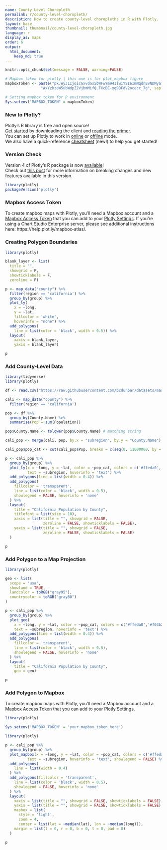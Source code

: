 ```yaml
---
name: County Level Choropleth
permalink: r/county-level-choropleth/
description: How to create county-level choropleths in R with Plotly.
layout: base
thumbnail: thumbnail/county-level-choropleth.jpg
language: r
display_as: maps
order: 6
output:
  html_document:
    keep_md: true
---
```


```r
knitr::opts_chunk$set(message = FALSE, warning=FALSE)
```

```r
# Mapbox token for plotly | this one is for plot_mapbox figure
mapboxToken <- paste("pk.eyJ1IjoicGxvdGx5bWFwYm94IiwiYSI6ImNqdnBvNDMyaT",
                "AxYzkzeW5ubWdpZ2VjbmMifQ.TXcBE-xg9BFdV2ocecc_7g", sep = "")

# Setting mapbox token for R environment 
Sys.setenv("MAPBOX_TOKEN" = mapboxToken)
```

### New to Plotly?

Plotly's R library is free and open source!<br>
[Get started](https://plot.ly/r/getting-started/) by downloading the client and [reading the primer](https://plot.ly/r/getting-started/).<br>
You can set up Plotly to work in [online](https://plot.ly/r/getting-started/#hosting-graphs-in-your-online-plotly-account) or [offline](https://plot.ly/r/offline/) mode.<br>
We also have a quick-reference [cheatsheet](https://images.plot.ly/plotly-documentation/images/r_cheat_sheet.pdf) (new!) to help you get started!

### Version Check

Version 4 of Plotly's R package is now [available](https://plot.ly/r/getting-started/#installation)!<br>
Check out [this post](http://moderndata.plot.ly/upgrading-to-plotly-4-0-and-above/) for more information on breaking changes and new features available in this version.
```r
library(plotly)
packageVersion('plotly')
```

### Mapbox Access Token

To create mapbox maps with Plotly, you'll need a Mapbox account and a [Mapbox Access Token](https://www.mapbox.com/studio/) that you can add to your [Plotly Settings](https://plot.ly/settings/mapbox). If you're using a Chart Studio Enterprise server, please see additional instructions here: https://help.plot.ly/mapbox-atlas/.

### Creating Polygon Boundaries

```r
library(plotly)

blank_layer <- list(
  title = "",
  showgrid = F,
  showticklabels = F,
  zeroline = F)

p <- map_data("county") %>%
  filter(region == 'california') %>%
  group_by(group) %>%
  plot_ly(
    x = ~long,
    y = ~lat,
    fillcolor = 'white',
    hoverinfo = "none") %>%
  add_polygons(
    line = list(color = 'black', width = 0.5)) %>%
  layout(
    xaxis = blank_layer,
    yaxis = blank_layer)

p
```

### Add County-Level Data

```r
library(tidyverse)
library(plotly)

df <- read.csv("https://raw.githubusercontent.com/bcdunbar/datasets/master/californiaPopulation.csv")

cali <- map_data("county") %>%
  filter(region == 'california')

pop <- df %>%
  group_by(County.Name) %>%
  summarise(Pop = sum(Population))

pop$County.Name <- tolower(pop$County.Name) # matching string

cali_pop <- merge(cali, pop, by.x = "subregion", by.y = "County.Name")

cali_pop$pop_cat <- cut(cali_pop$Pop, breaks = c(seq(0, 11000000, by = 500000)), labels=1:22)

p <- cali_pop %>%
  group_by(group) %>%
  plot_ly(x = ~long, y = ~lat, color = ~pop_cat, colors = c('#ffeda0','#f03b20'),
          text = ~subregion, hoverinfo = 'text') %>%
  add_polygons(line = list(width = 0.4)) %>%
  add_polygons(
    fillcolor = 'transparent',
    line = list(color = 'black', width = 0.5),
    showlegend = FALSE, hoverinfo = 'none'
  ) %>%
  layout(
    title = "California Population by County",
    titlefont = list(size = 10),
    xaxis = list(title = "", showgrid = FALSE,
                 zeroline = FALSE, showticklabels = FALSE),
    yaxis = list(title = "", showgrid = FALSE,
                 zeroline = FALSE, showticklabels = FALSE)
  )

p
```

### Add Polygon to a Map Projection

```r
library(plotly)

geo <- list(
  scope = 'usa',
  showland = TRUE,
  landcolor = toRGB("gray95"),
  countrycolor = toRGB("gray80")
)

p <- cali_pop %>%
  group_by(group) %>%
  plot_geo(
    x = ~long, y = ~lat, color = ~pop_cat, colors = c('#ffeda0','#f03b20'),
    text = ~subregion, hoverinfo = 'text') %>%
  add_polygons(line = list(width = 0.4)) %>%
  add_polygons(
    fillcolor = 'transparent',
    line = list(color = 'black', width = 0.5),
    showlegend = FALSE, hoverinfo = 'none'
  ) %>%
  layout(
    title = "California Population by County",
    geo = geo)

p
```

### Add Polygon to Mapbox

To create mapbox maps with Plotly, you'll need a Mapbox account and a [Mapbox Access Token](https://www.mapbox.com/studio/) that you can add to your [Plotly Settings](https://plot.ly/settings/mapbox).

```r
library(plotly)

Sys.setenv('MAPBOX_TOKEN' = 'your_mapbox_token_here')
```


```r
library(plotly)

p <- cali_pop %>%
  group_by(group) %>%
  plot_mapbox(x = ~long, y = ~lat, color = ~pop_cat, colors = c('#ffeda0','#f03b20'),
          text = ~subregion, hoverinfo = 'text', showlegend = FALSE) %>%
  add_polygons(
    line = list(width = 0.4)
  ) %>%
  add_polygons(fillcolor = 'transparent',
    line = list(color = 'black', width = 0.5),
    showlegend = FALSE, hoverinfo = 'none'
  ) %>%
  layout(
    xaxis = list(title = "", showgrid = FALSE, showticklabels = FALSE),
    yaxis = list(title = "", showgrid = FALSE, showticklabels = FALSE),
    mapbox = list(
      style = 'light',
      zoom = 4,
      center = list(lat = ~median(lat), lon = ~median(long))),
    margin = list(l = 0, r = 0, b = 0, t = 0, pad = 0)
  )

p
```
